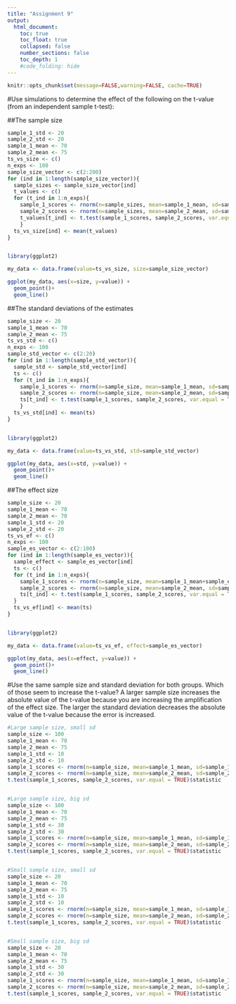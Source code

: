 ```yaml
---
title: "Assignment 9"
output:
  html_document:
    toc: true
    toc_float: true
    collapsed: false
    number_sections: false
    toc_depth: 1
    #code_folding: hide
---
```


```r
knitr::opts_chunk$set(message=FALSE,warning=FALSE, cache=TRUE)
```

#Use simulations to determine the effect of the following on the t-value (from an independent sample t-test): 

##The sample size
```r
sample_1_std <- 20
sample_2_std <- 20
sample_1_mean <- 70
sample_2_mean <- 75
ts_vs_size <- c() 
n_exps <- 100
sample_size_vector <- c(2:200)
for (ind in 1:length(sample_size_vector)){
  sample_sizes <- sample_size_vector[ind] 
  t_values <- c()
  for (t_ind in 1:n_exps){
    sample_1_scores <- rnorm(n=sample_sizes, mean=sample_1_mean, sd=sample_1_std)
    sample_2_scores <- rnorm(n=sample_sizes, mean=sample_2_mean, sd=sample_1_std)
    t_values[t_ind] <- t.test(sample_1_scores, sample_2_scores, var.equal = TRUE)$statistic
    }
  ts_vs_size[ind] <- mean(t_values)
}


library(ggplot2)

my_data <- data.frame(value=ts_vs_size, size=sample_size_vector)

ggplot(my_data, aes(x=size, y=value)) +
  geom_point()+ 
  geom_line()

```


##The standard deviations of the estimates
```r

sample_size <- 20
sample_1_mean <- 70
sample_2_mean <- 75
ts_vs_std <- c() 
n_exps <- 100
sample_std_vector <- c(2:20)
for (ind in 1:length(sample_std_vector)){
  sample_std <- sample_std_vector[ind] 
  ts <- c()
  for (t_ind in 1:n_exps){
    sample_1_scores <- rnorm(n=sample_size, mean=sample_1_mean, sd=sample_std)
    sample_2_scores <- rnorm(n=sample_size, mean=sample_2_mean, sd=sample_std)
    ts[t_ind] <- t.test(sample_1_scores, sample_2_scores, var.equal = TRUE)$statistic
    }
  ts_vs_std[ind] <- mean(ts) 
}


library(ggplot2)

my_data <- data.frame(value=ts_vs_std, std=sample_std_vector)

ggplot(my_data, aes(x=std, y=value)) +
  geom_point()+ 
  geom_line()

```


##The effect size
```r

sample_size <- 20
sample_1_mean <- 70
sample_2_mean <- 70
sample_1_std <- 20
sample_2_std <- 20
ts_vs_ef <- c() 
n_exps <- 100
sample_es_vector <- c(2:100)
for (ind in 1:length(sample_es_vector)){
  sample_effect <- sample_es_vector[ind] 
  ts <- c()
  for (t_ind in 1:n_exps){
    sample_1_scores <- rnorm(n=sample_size, mean=sample_1_mean+sample_effect, sd=sample_1_std)
    sample_2_scores <- rnorm(n=sample_size, mean=sample_2_mean, sd=sample_2_std)
    ts[t_ind] <- t.test(sample_1_scores, sample_2_scores, var.equal = TRUE)$statistic
  }
  ts_vs_ef[ind] <- mean(ts) 
}


library(ggplot2)

my_data <- data.frame(value=ts_vs_ef, effect=sample_es_vector)

ggplot(my_data, aes(x=effect, y=value)) +
  geom_point()+ 
  geom_line()

```

#Use the same sample size and standard deviation for both groups. Which of those seem to increase the t-value?
A larger sample size increases the absolute value of the t-value because you are increasing the amplification of the effect size. The larger the standard deviation decreases the absolute value of the t-value because the error is increased. 
```r
#Large sample size, small sd
sample_size <- 100
sample_1_mean <- 70
sample_2_mean <- 75
sample_1_std <- 10
sample_2_std <- 10
sample_1_scores <- rnorm(n=sample_size, mean=sample_1_mean, sd=sample_1_std)
sample_2_scores <- rnorm(n=sample_size, mean=sample_2_mean, sd=sample_2_std)
t.test(sample_1_scores, sample_2_scores, var.equal = TRUE)$statistic


#Large sample size, big sd
sample_size <- 100
sample_1_mean <- 70
sample_2_mean <- 75
sample_1_std <- 30
sample_2_std <- 30
sample_1_scores <- rnorm(n=sample_size, mean=sample_1_mean, sd=sample_1_std)
sample_2_scores <- rnorm(n=sample_size, mean=sample_2_mean, sd=sample_2_std)
t.test(sample_1_scores, sample_2_scores, var.equal = TRUE)$statistic


#Small sample size, small sd
sample_size <- 20
sample_1_mean <- 70
sample_2_mean <- 75
sample_1_std <- 10
sample_2_std <- 10
sample_1_scores <- rnorm(n=sample_size, mean=sample_1_mean, sd=sample_1_std)
sample_2_scores <- rnorm(n=sample_size, mean=sample_2_mean, sd=sample_2_std)
t.test(sample_1_scores, sample_2_scores, var.equal = TRUE)$statistic


#Small sample size, big sd
sample_size <- 20
sample_1_mean <- 70
sample_2_mean <- 75
sample_1_std <- 30
sample_2_std <- 30
sample_1_scores <- rnorm(n=sample_size, mean=sample_1_mean, sd=sample_1_std)
sample_2_scores <- rnorm(n=sample_size, mean=sample_2_mean, sd=sample_2_std)
t.test(sample_1_scores, sample_2_scores, var.equal = TRUE)$statistic

```

